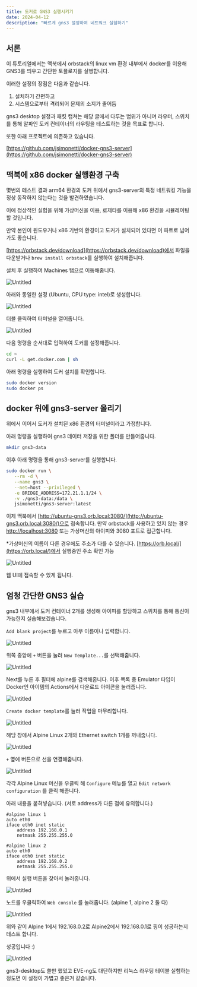 ```yaml
---
title: 도커로 GNS3 실행시키기
date: 2024-04-12
description: "빠르게 gns3 설정하여 네트워크 실험하기"
---
```


## 서론

이 튜토리얼에서는 맥북에서 orbstack의 linux vm 환경 내부에서 docker를 이용해 GNS3를 띄우고 간단한 토플로지를 실행합니다.

이러한 설정의 장점은 다음과 같습니다.

1. 설치하기 간편하고
2. 시스템으로부터 격리되어 문제의 소지가 줄어듬

gns3 desktop 설정과 패킷 캡쳐는 해당 글에서 다루는 범위가 아니며 라우터, 스위치를 통해 알파인 도커 컨테이너의 라우팅을 테스트하는 것을 목표로 합니다.

또한 아래 프로젝트에 의존하고 있습니다.

[https://github.com/jsimonetti/docker-gns3-server](https://github.com/jsimonetti/docker-gns3-server)

## 맥북에 x86 docker 실행환경 구축

몇번의 테스트 결과 arm64 환경의 도커 위에서 gns3-server의 특정 네트워킹 기능을 정상 동작하지 않는다는 것을 발견하였습니다.

이에 정상적인 실험을 위해 가상머신을 이용, 로제타를 이용해 x86 환경을 시뮬레이팅 할 것입니다.

만약 본인이 윈도우거나 x86 기반의 환경이고 도커가 설치되어 있다면 이 파트로 넘어가도 좋습니다.

[https://orbstack.dev/download](https://orbstack.dev/download)에서 파일을 다운받거나 `brew install orbstack`를 실행하여 설치해줍니다.

설치 후 실행하여 Machines 탭으로 이동해줍니다.

![Untitled](./images/Untitled.png)

아래와 동일한 설정 (Ubuntu, CPU type: intel)로 생성합니다.

![Untitled](./images/Untitled-1.png)

더블 클릭하여 터미널을 열어줍니다.

![Untitled](./images/Untitled-2.png)

다음 명령을 순서대로 입력하여 도커를 설정해줍니다.

```bash
cd ~
curl -L get.docker.com | sh
```

아래 명령을 실행하여 도커 설치를 확인합니다.

```bash
sudo docker version
sudo docker ps
```

## docker 위에 gns3-server 올리기

위에서 이어서 도커가 설치된 x86 환경의 터미널이라고 가정합니다.

아래 명령을 실행하여 gns3 데이터 저장을 위한 폴더를 만들어줍니다.

```bash
mkdir gns3-data
```

이후 아래 명령을 통해 gns3-server를 실행합니다.

```bash
sudo docker run \
   --rm -d \
   --name gns3 \
   --net=host --privileged \
   -e BRIDGE_ADDRESS=172.21.1.1/24 \
   -v ./gns3-data:/data \
   jsimonetti/gns3-server:latest
```

이제 맥북에서 [http://ubuntu-gns3.orb.local:3080/](http://ubuntu-gns3.orb.local:3080/)으로 접속합니다. 만약 orbstack를 사용하고 있지 않는 경우 [http://localhost:3080](http://localhost:3080) 또는 가상머신의 아이피와 3080 포트로 접근합니다.

\*가상머신의 이름이 다른 경우에도 주소가 다를 수 있습니다. [https://orb.local/](https://orb.local/)에서 실행중인 주소 확인 가능

![Untitled](./images/Untitled-3.png)

웹 UI에 접속할 수 있게 됩니다.

## 엄청 간단한 GNS3 실습

gns3 내부에서 도커 컨테이너 2개를 생성해 아이피를 할당하고 스위치를 통해 통신이 가능한지 실습해보겠습니다.

`Add blank project`를 누르고 아무 이름이나 입력합니다.

![Untitled](./images/Untitled-4.png)

위쪽 중앙에 `+` 버튼을 눌러 `New Template...`를 선택해줍니다.

![Untitled](./images/Untitled-5.png)

Next를 누른 후 필터에 alpine를 검색해줍니다. 이후 목록 중 Emulator 타입이 Docker인 아이템의 Actions에서 다운로드 아이콘을 눌러줍니다.

![Untitled](./images/Untitled-6.png)

`Create docker template`를 눌러 작업을 마무리합니다.

![Untitled](./images/Untitled-7.png)

해당 창에서 Alpine Linux 2개와 Ethernet switch 1개를 꺼내줍니다.

![Untitled](./images/Untitled-8.png)

`+` 옆에 버튼으로 선을 연결해줍니다.

![Untitled](./images/Untitled-9.png)

각각 Alpine Linux 머신을 우클릭 해 `Configure` 메뉴를 열고 `Edit network configuration` 를 클릭 해줍니다.

아래 내용을 붙혀넣습니다. (서로 address가 다른 점에 유의합니다.)

```text
#alpine linux 1
auto eth0
iface eth0 inet static
	address 192.168.0.1
	netmask 255.255.255.0
```

```text
#alpine linux 2
auto eth0
iface eth0 inet static
	address 192.168.0.2
	netmask 255.255.255.0
```

위에서 실행 버튼을 찾아서 눌러줍니다.

![Untitled](./images/Untitled-10.png)

노드를 우클릭하여 `Web console` 를 눌러줍니다. (alpine 1, alpine 2 둘 다)

![Untitled](./images/Untitled-11.png)

위와 같이 Alpine 1에서 192.168.0.2로 Alpine2에서 192.168.0.1로 핑이 성공하는지 테스트 합니다.

성공입니다 :)

![Untitled](./images/Untitled-12.png)

gns3-desktop도 쓸만 했었고 EVE-ng도 대단하지만 리눅스 라우팅 테이블 실험하는 정도면 이 설정이 가볍고 좋은거 같습니다.
